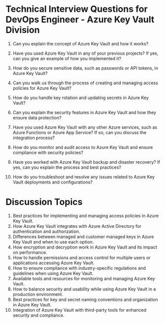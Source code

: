 

# Technical Interview Questions for DevOps Engineer - Azure Key Vault Division

1. Can you explain the concept of Azure Key Vault and how it works?

2. Have you used Azure Key Vault in any of your previous projects? If yes, can you give an example of how you implemented it?

3. How do you secure sensitive data, such as passwords or API tokens, in Azure Key Vault?

4. Can you walk us through the process of creating and managing access policies for Azure Key Vault?

5. How do you handle key rotation and updating secrets in Azure Key Vault?

6. Can you explain the security features in Azure Key Vault and how they ensure data protection?

7. Have you used Azure Key Vault with any other Azure services, such as Azure Functions or Azure App Service? If so, can you discuss the integration process?

8. How do you monitor and audit access to Azure Key Vault and ensure compliance with security policies?

9. Have you worked with Azure Key Vault backup and disaster recovery? If yes, can you explain the process and best practices?

10. How do you troubleshoot and resolve any issues related to Azure Key Vault deployments and configurations?

# Discussion Topics

1. Best practices for implementing and managing access policies in Azure Key Vault.
2. How Azure Key Vault integrates with Azure Active Directory for authentication and authorization.
3. Differences between managed and customer managed keys in Azure Key Vault and when to use each option.
4. How encryption and decryption work in Azure Key Vault and its impact on performance.
5. How to handle permissions and access control for multiple users or applications accessing Azure Key Vault.
6. How to ensure compliance with industry-specific regulations and guidelines when using Azure Key Vault.
7. Available tools and resources for monitoring and managing Azure Key Vault.
8. How to balance security and usability while using Azure Key Vault in a production environment.
9. Best practices for key and secret naming conventions and organization in Azure Key Vault.
10. Integration of Azure Key Vault with third-party tools for enhanced security and compliance.